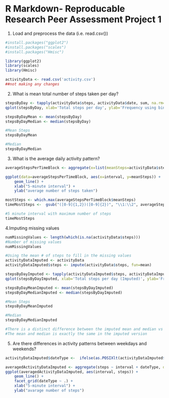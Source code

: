 R Markdown- Reproducable Research Peer Assessment Project 1
=======================================================================

1. Load and preprocess the data (i.e. read.csv())

```{r question 1, echo=TRUE, message=FALSE, warning=FALSE}
#install.packages("ggplot2")
#install.packages("scales")
#install.packages("Hmisc")

library(ggplot2)
library(scales)
library(Hmisc)

activityData <- read.csv('activity.csv')
##not making any changes
```


2. What is mean total number of steps taken per day?

```{r question 2, echo=TRUE}
stepsByDay <- tapply(activityData$steps, activityData$date, sum, na.rm=TRUE)
qplot(stepsByDay, xlab='Total steps per day', ylab='Frequency using binwith 500', binwidth=500)

stepsByDayMean <- mean(stepsByDay)
stepsByDayMedian <- median(stepsByDay)

#Mean Steps
stepsByDayMean

#Median
stepsByDayMedian

```


3. What is the average daily activity pattern?

```{r question 3, echo = TRUE}
averageStepsPerTimeBlock <- aggregate(x=list(meanSteps=activityData$steps), by=list(interval=activityData$interval), FUN=mean, na.rm=TRUE)

ggplot(data=averageStepsPerTimeBlock, aes(x=interval, y=meanSteps)) +
    geom_line() +
    xlab("5-minute interval") +
    ylab("average number of steps taken")

mostSteps <- which.max(averageStepsPerTimeBlock$meanSteps)
timeMostSteps <-  gsub("([0-9]{1,2})([0-9]{2})", "\\1:\\2", averageStepsPerTimeBlock[mostSteps,'interval'])

#5 minute interval with maximum number of steps
timeMostSteps
```


4.Imputing missing values

```{r question 4, echo = TRUE}
numMissingValues <- length(which(is.na(activityData$steps)))
#Number of missing values
numMissingValues

#Using the mean # of steps to fill in the missing values
activityDataImputed <- activityData
activityDataImputed$steps <- impute(activityData$steps, fun=mean)

stepsByDayImputed <- tapply(activityDataImputed$steps, activityDataImputed$date, sum)
qplot(stepsByDayImputed, xlab='Total steps per day (Imputed)', ylab='Frequency using binwith 500', binwidth=500)

stepsByDayMeanImputed <- mean(stepsByDayImputed)
stepsByDayMedianImputed <- median(stepsByDayImputed)

#Mean Steps
stepsByDayMeanImputed

#Median
stepsByDayMedianImputed

#There is a distinct difference between the imputed mean and median vs the non-imputed 
#The mean and median is exactly the same in the imputed version
```


5. Are there differences in activity patterns between weekdays and weekends?

```{r question 5, echo = TRUE}
activityDataImputed$dateType <-  ifelse(as.POSIXlt(activityDataImputed$date)$wday %in% c(0,6), 'weekend', 'weekday')

averagedActivityDataImputed <- aggregate(steps ~ interval + dateType, data=activityDataImputed, mean)
ggplot(averagedActivityDataImputed, aes(interval, steps)) + 
    geom_line() + 
    facet_grid(dateType ~ .) +
    xlab("5-minute interval") + 
    ylab("avarage number of steps")
```